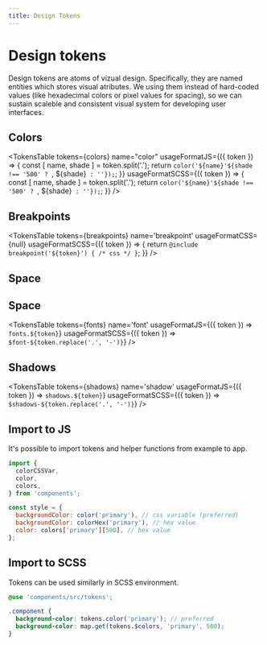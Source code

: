 ```yaml
---
title: Design Tokens
---
```



# Design tokens

Design tokens are atoms of vizual design. Specifically, they are named entities which stores visual atributes. We using them instead of hard-coded values (like hexadecimal colors or pixel values for spacing), so we can sustain scaleble and consistent visual system for developing user interfaces.

## Colors

<TokensTable
  tokens={colors}
  name="color"
  usageFormatJS={({ token }) => {
    const [ name, shade ] = token.split('.');
    return `color('${name}'${shade !== '500' ? `, ${shade}` : ''});`;
  }}
  usageFormatSCSS={({ token }) => {
    const [ name, shade ] = token.split('.');
    return `color('${name}'${shade !== '500' ? `, ${shade}` : ''});`;
  }}
/>

## Breakpoints

<TokensTable
  tokens={breakpoints}
  name='breakpoint'
  usageFormatCSS={null}
  usageFormatSCSS={({ token }) => {
    return `@include breakpoint('${token}') { /* css */ }`;
  }}
/>

## Space

<TokensTable
  tokens={spaces}
  name='space'
/>

## Space

<TokensTable
  tokens={fonts}
  name='font'
  usageFormatJS={({ token }) => `fonts.${token}`}
  usageFormatSCSS={({ token }) => `$font-${token.replace('.', '-')}`}
/>

## Shadows

<TokensTable
  tokens={shadows}
  name='shadow'
  usageFormatJS={({ token }) => `shadows.${token}`}
  usageFormatSCSS={({ token }) => `$shadows-${token.replace('.', '-')}`}
/>

## Import to JS

It's possible to import tokens and helper functions from example to app.

```js
import {
  colorCSSVar,
  color,
  colors,
} from 'components';

const style = {
  backgroundColor: color('primary'), // css variable (preferred)
  backgroundColor: colorHex('primary'), // hex value
  color: colors['primary'][500], // hex value
};
```

## Import to SCSS

Tokens can be used similarly in SCSS environment.

```scss
@use 'components/src/tokens';

.component {
  background-color: tokens.color('primary'); // preferred
  background-color: map.get(tokens.$colors, 'primary', 500);
}
```

